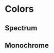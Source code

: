 

<Meta title="Design System/Colors" />

# Colors

## Spectrum

<ColorPalette>
  <ColorItem
    title="Red"
    subtitle="100-800"
    colors={Object.values(colors.red)}
  />
  <ColorItem
    title="Orange"
    subtitle="100-800"
    colors={Object.values(colors.orange)}
  />
  <ColorItem
    title="Yellow"
    subtitle="100-800"
    colors={Object.values(colors.yellow)}
  />
  <ColorItem
    title="Green"
    subtitle="100-800"
    colors={Object.values(colors.green)}
  />
  <ColorItem
    title="Turquoise"
    subtitle="100-800"
    colors={Object.values(colors.turquoise)}
  />
  <ColorItem
    title="Blue"
    subtitle="100-800"
    colors={Object.values(colors.blue)}
  />
  <ColorItem
    title="Purple"
    subtitle="100-800"
    colors={Object.values(colors.purple)}
  />
  <ColorItem
    title="Pink"
    subtitle="100-800"
    colors={Object.values(colors.pink)}
  />
</ColorPalette>

## Monochrome

<ColorPalette>
  <ColorItem
    title="Black"
    subtitle="100-800"
    colors={Object.values(colors.black)}
  />
  <ColorItem
    title="Gray"
    subtitle="100-800"
    colors={Object.values(colors.gray)}
  />
</ColorPalette>
